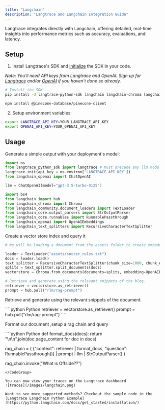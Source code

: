 ```yaml
---
title: "Langchain"
description: "Langtrace and Langchain Integration Guide"
---
```


Langtrace integrates directly with Langchain, offering detailed, real-time insights into performance metrics such as accuracy, evaluations, and latency.

## Setup

1. Install Langtrace's SDK and [initialize](/quickstart) the SDK in your code.

*Note: You'll need API keys from Langtrace and OpenAI. Sign up for [Langtrace](https://langtrace.ai) and/or [OpenAI](https://openai.com/) if you haven't done so already.*

```bash Python
# Install the SDK
pip install -U langtrace-python-sdk langchain langchain-chroma langchainhub

```
```bash Typescript
npm install @pinecone-database/pinecone-client
```

2. Setup environment variables:
```bash Shell
export LANGTRACE_API_KEY=YOUR_LANGTRACE_API_KEY
export OPENAI_API_KEY=YOUR_OPENAI_API_KEY
```

## Usage

Generate a simple output with your deployment's model:
<CodeGroup>
````python Python
import os
from langtrace_python_sdk import langtrace # Must precede any llm module imports
langtrace.init(api_key = os.environ['LANGTRACE_API_KEY'])
from langchain_openai import ChatOpenAI

llm = ChatOpenAI(model="gpt-3.5-turbo-0125")

import bs4
from langchain import hub
from langchain_chroma import Chroma
from langchain_community.document_loaders import TextLoader
from langchain_core.output_parsers import StrOutputParser
from langchain_core.runnables import RunnablePassthrough
from langchain_openai import OpenAIEmbeddings
from langchain_text_splitters import RecursiveCharacterTextSplitter

````
</CodeGroup>

Create a vector store index and query it
<CodeGroup>
````python python
# We will be loading a document from the assets folder to create embeddings and query it

loader = TextLoader("assets/soccer_rules.txt")
docs = loader.load()
text_splitter = RecursiveCharacterTextSplitter(chunk_size=1000, chunk_overlap=200)
splits = text_splitter.split_documents(docs)
vectorstore = Chroma.from_documents(documents=splits, embedding=OpenAIEmbeddings())

# Retrieve and generate using the relevant snippets of the blog.
retriever = vectorstore.as_retriever()
prompt = hub.pull("rlm/rag-prompt")

````
 </CodeGroup>

Retrieve and generate using the relevant snippets of the document.

<CodeGroup>
````python Python
retriever = vectorstore.as_retriever()
prompt = hub.pull("rlm/rag-prompt")
````
</CodeGroup>

Format our document ,setup a rag chain and query

<CodeGroup>
````python Python
  def format_docs(docs):
    return "\n\n".join(doc.page_content for doc in docs)


rag_chain = (
    {"context": retriever | format_docs, "question": RunnablePassthrough()}
    | prompt
    | llm
    | StrOutputParser()
)

rag_chain.invoke("What is Offside??")
````
</CodeGroup>

You can now view your traces on the Langtrace dashboard
![traces](/images/langchain.png)

Want to see more supported methods? Checkout the sample code in the [Langtrace Langchain Python Example](https://python.langchain.com/docs/get_started/installation/)
